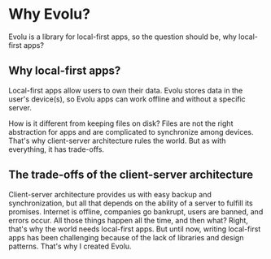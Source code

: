 # Why Evolu?

Evolu is a library for local-first apps, so the question should be,
why local-first apps?

## Why local-first apps?

Local-first apps allow users to own their data. Evolu stores data in the user's
device(s), so Evolu apps can work offline and without a specific server.

How is it different from keeping files on disk? Files are not the right abstraction
for apps and are complicated to synchronize among devices. That's why client-server
architecture rules the world. But as with everything, it has trade-offs.

## The trade-offs of the client-server architecture

Client-server architecture provides us with easy backup and synchronization,
but all that depends on the ability of a server to fulfill its promises.
Internet is offline, companies go bankrupt, users are banned, and errors occur.
All those things happen all the time, and then what? Right, that's why
the world needs local-first apps. But until now, writing local-first apps
has been challenging because of the lack of libraries and design patterns.
That's why I created Evolu.
